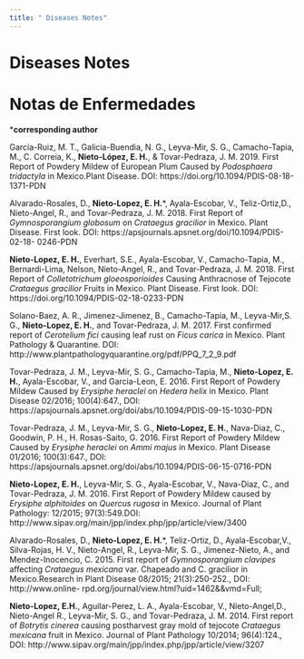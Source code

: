 ```yaml
---
title: " Diseases Notes"
---
```

  
# Diseases Notes
# Notas de Enfermedades
  
***corresponding author**  

García-Ruiz, M. T., Galicia-Buendia, N. G., Leyva-Mir, S. G., Camacho-Tapia, M., C. Correia, K., **Nieto-López, E. H.**, & Tovar-Pedraza, J. M. 2019. First Report of Powdery Mildew of European Plum Caused by _Podosphaera tridactyla_ in Mexico.Plant Disease. DOI: https://doi.org/10.1094/PDIS-08-18-1371-PDN  

Alvarado-Rosales, D., **Nieto-Lopez, E. H.***, Ayala-Escobar, V., Teliz-Ortiz,D., Nieto-Angel, R., and Tovar-Pedraza, J. M. 2018. First Report of _Gymnosporangium globosum_ on _Crataegus gracilior_ in Mexico. Plant Disease.
First look. DOI: https://apsjournals.apsnet.org/doi/10.1094/PDIS-02-18-
0246-PDN

**Nieto-Lopez, E. H.**, Everhart, S.E., Ayala-Escobar, V., Camacho-Tapia, M., Bernardi-Lima, Nelson, Nieto-Angel, R., and Tovar-Pedraza, J. M. 2018. First Report of _Colletotrichum gloeosporioides_ Causing Anthracnose of
Tejocote _Crataegus gracilior_ Fruits in Mexico. Plant Disease. First look.
DOI: https://doi.org/10.1094/PDIS-02-18-0233-PDN

Solano-Baez, A. R., Jimenez-Jimenez, B., Camacho-Tapia, M., Leyva-Mir,S. G., **Nieto-Lopez, E. H.**, and Tovar-Pedraza, J. M. 2017. First confirmed
report of _Cerotelium fici_ causing leaf rust on _Ficus carica_ in Mexico. Plant Pathology & Quarantine. DOI:
http://www.plantpathologyquarantine.org/pdf/PPQ_7_2_9.pdf


Tovar-Pedraza, J. M., Leyva-Mir, S. G., Camacho-Tapia, M., **Nieto-Lopez, E. H.**, Ayala-Escobar, V., and Garcia-Leon, E. 2016. First Report of Powdery Mildew Caused by _Erysiphe heraclei_ on _Hedera helix_ in Mexico.
Plant Disease 02/2016; 100(4):647., DOI:
https://apsjournals.apsnet.org/doi/abs/10.1094/PDIS-09-15-1030-PDN

Tovar-Pedraza, J. M., Leyva-Mir, S. G., **Nieto-Lopez, E. H.**, Nava-Diaz, C., Goodwin, P. H., H. Rosas-Saito, G. 2016. First Report of Powdery Mildew Caused by _Erysiphe heraclei_ on _Ammi majus_ in Mexico. Plant Disease
01/2016; 100(3):647., DOI:
https://apsjournals.apsnet.org/doi/abs/10.1094/PDIS-06-15-0716-PDN

**Nieto-Lopez, E. H.**, Leyva-Mir, S. G., Ayala-Escobar, V., Nava-Diaz, C., and Tovar-Pedraza, J. M. 2016. First Report of Powdery Mildew caused by
_Erysiphe alphitoides_ on _Quercus rugosa_ in Mexico. Journal of Plant Pathology:
12/2015; 97(3):549.DOI:
http://www.sipav.org/main/jpp/index.php/jpp/article/view/3400

Alvarado-Rosales, D., **Nieto-Lopez, E. H.***, Teliz-Ortiz, D., Ayala-Escobar,V., Silva-Rojas, H. V., Nieto-Angel, R., Leyva-Mir, S. G., Jimenez-Nieto, A., and Mendez-Inocencio, C. 2015. First report of _Gymnosporangium clavipes_
affecting _Crataegus mexicana_ var. Chapeado and C. gracilior in Mexico.Research in Plant Disease 08/2015; 21(3):250-252., DOI: http://www.online-
rpd.org/journal/view.html?uid=1462&&vmd=Full;

**Nieto-Lopez, E.H.**, Aguilar-Perez, L. A., Ayala-Escobar, V., Nieto-Angel,D., Nieto-Angel R., Leyva-Mir, S. G., and Tovar-Pedraza, J. M. 2014. First
report of _Botrytis cinerea_ causing postharvest gray mold of tejocote
_Crataegus mexicana_ fruit in Mexico. Journal of Plant Pathology 10/2014;
96(4):124., DOI:
http://www.sipav.org/main/jpp/index.php/jpp/article/view/3207

